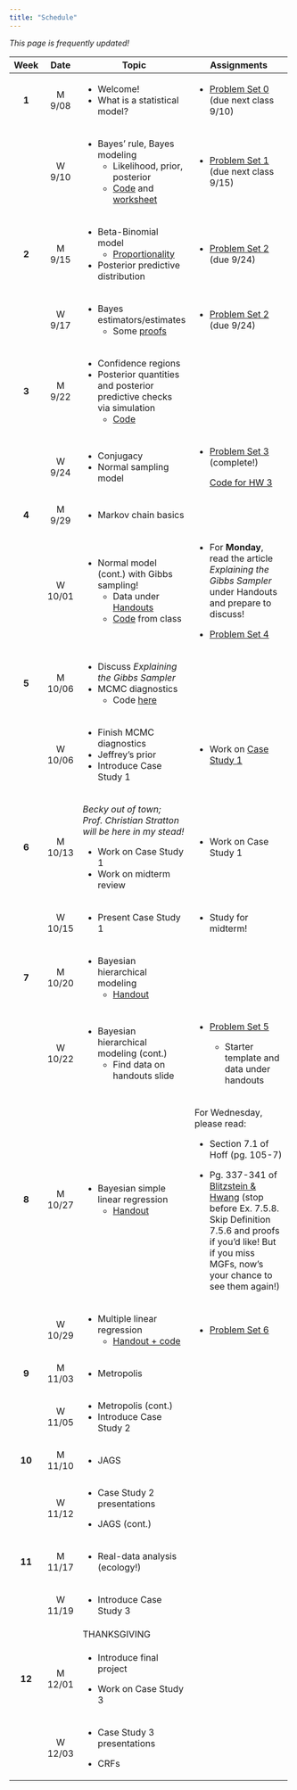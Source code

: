 ```yaml
---
title: "Schedule"
---
```


*This page is frequently updated!*

+--------+---------+-------------------------------------------------------------------------------------------------+-----------------------------------------------------------------------------------------------------------------------------------------------------------------------------------------------------------------------------------------------------+
| Week   | Date    | Topic                                                                                           | Assignments                                                                                                                                                                                                                                         |
+:======:+:=======:+=================================================================================================+=====================================================================================================================================================================================================================================================+
| **1**  | M 9/08  | -   Welcome!                                                                                    | -   [Problem Set 0](homework/review.pdf) (due next class 9/10)                                                                                                                                                                                      |
|        |         | -   What is a statistical model?                                                                |                                                                                                                                                                                                                                                     |
+--------+---------+-------------------------------------------------------------------------------------------------+-----------------------------------------------------------------------------------------------------------------------------------------------------------------------------------------------------------------------------------------------------+
|        | W 9/10  | -   Bayes' rule, Bayes modeling                                                                 | -   [Problem Set 1](homework/412_hw1.pdf) (due next class 9/15)                                                                                                                                                                                     |
|        |         |     -   Likelihood, prior, posterior                                                            |                                                                                                                                                                                                                                                     |
|        |         |     -   [Code](code/binom_discrete_prior.qmd) and [worksheet](handouts/binom_prob_discrete.pdf) |                                                                                                                                                                                                                                                     |
+--------+---------+-------------------------------------------------------------------------------------------------+-----------------------------------------------------------------------------------------------------------------------------------------------------------------------------------------------------------------------------------------------------+
| **2**  | M 9/15  | -   Beta-Binomial model                                                                         | -   [Problem Set 2](homework/412_hw2.pdf) (due 9/24)                                                                                                                                                                                                |
|        |         |     -   [Proportionality](code/proportionality.qmd)                                             |                                                                                                                                                                                                                                                     |
|        |         | -   Posterior predictive distribution                                                           |                                                                                                                                                                                                                                                     |
+--------+---------+-------------------------------------------------------------------------------------------------+-----------------------------------------------------------------------------------------------------------------------------------------------------------------------------------------------------------------------------------------------------+
|        | W 9/17  | -   Bayes estimators/estimates                                                                  | -   [Problem Set 2](homework/412_hw2.pdf) (due 9/24)                                                                                                                                                                                                |
|        |         |     -   Some [proofs](handouts/bayes_est.qmd)                                                   |                                                                                                                                                                                                                                                     |
+--------+---------+-------------------------------------------------------------------------------------------------+-----------------------------------------------------------------------------------------------------------------------------------------------------------------------------------------------------------------------------------------------------+
| **3**  | M 9/22  | -   Confidence regions                                                                          |                                                                                                                                                                                                                                                     |
|        |         | -   Posterior quantities and posterior predictive checks via simulation                         |                                                                                                                                                                                                                                                     |
|        |         |     -   [Code](code/post_pred_checks.qmd)                                                       |                                                                                                                                                                                                                                                     |
+--------+---------+-------------------------------------------------------------------------------------------------+-----------------------------------------------------------------------------------------------------------------------------------------------------------------------------------------------------------------------------------------------------+
|        | W 9/24  | -   Conjugacy                                                                                   | -   [Problem Set 3](homework/412_hw3.pdf) (complete!)                                                                                                                                                                                               |
|        |         | -   Normal sampling model                                                                       |                                                                                                                                                                                                                                                     |
|        |         |                                                                                                 |     [Code for HW 3](code/hpd_code.qmd)                                                                                                                                                                                                              |
+--------+---------+-------------------------------------------------------------------------------------------------+-----------------------------------------------------------------------------------------------------------------------------------------------------------------------------------------------------------------------------------------------------+
| **4**  | M 9/29  | -   Markov chain basics                                                                         |                                                                                                                                                                                                                                                     |
+--------+---------+-------------------------------------------------------------------------------------------------+-----------------------------------------------------------------------------------------------------------------------------------------------------------------------------------------------------------------------------------------------------+
|        | W 10/01 | -   Normal model (cont.) with Gibbs sampling!                                                   | -   For **Monday**, read the article *Explaining the Gibbs Sampler* under Handouts and prepare to discuss!                                                                                                                                          |
|        |         |     -   Data under [Handouts](handouts.qmd)                                                     |                                                                                                                                                                                                                                                     |
|        |         |     -   [Code](code/gibbs_normal_model_walkthrough.qmd) from class                              | -   [Problem Set 4](homework/412_hw4.pdf)                                                                                                                                                                                                           |
+--------+---------+-------------------------------------------------------------------------------------------------+-----------------------------------------------------------------------------------------------------------------------------------------------------------------------------------------------------------------------------------------------------+
| **5**  | M 10/06 | -   Discuss *Explaining the Gibbs Sampler*                                                      |                                                                                                                                                                                                                                                     |
|        |         | -   MCMC diagnostics                                                                            |                                                                                                                                                                                                                                                     |
|        |         |     -   Code [here](code/mixture_normals.qmd)                                                   |                                                                                                                                                                                                                                                     |
+--------+---------+-------------------------------------------------------------------------------------------------+-----------------------------------------------------------------------------------------------------------------------------------------------------------------------------------------------------------------------------------------------------+
|        | W 10/06 | -   Finish MCMC diagnostics                                                                     | -   Work on [Case Study 1](case_study.qmd)                                                                                                                                                                                                          |
|        |         | -   Jeffrey's prior                                                                             |                                                                                                                                                                                                                                                     |
|        |         | -   Introduce Case Study 1                                                                      |                                                                                                                                                                                                                                                     |
+--------+---------+-------------------------------------------------------------------------------------------------+-----------------------------------------------------------------------------------------------------------------------------------------------------------------------------------------------------------------------------------------------------+
| **6**  | M 10/13 | *Becky out of town; Prof. Christian Stratton will be here in my stead!*                         | -   Work on Case Study 1                                                                                                                                                                                                                            |
|        |         |                                                                                                 |                                                                                                                                                                                                                                                     |
|        |         | -   Work on Case Study 1                                                                        |                                                                                                                                                                                                                                                     |
|        |         | -   Work on midterm review                                                                      |                                                                                                                                                                                                                                                     |
+--------+---------+-------------------------------------------------------------------------------------------------+-----------------------------------------------------------------------------------------------------------------------------------------------------------------------------------------------------------------------------------------------------+
|        | W 10/15 | -   Present Case Study 1                                                                        | -   Study for midterm!                                                                                                                                                                                                                              |
+--------+---------+-------------------------------------------------------------------------------------------------+-----------------------------------------------------------------------------------------------------------------------------------------------------------------------------------------------------------------------------------------------------+
| **7**  | M 10/20 | -   Bayesian hierarchical modeling                                                              |                                                                                                                                                                                                                                                     |
|        |         |     -   [Handout](code/hierarchical_normal_schools.qmd)                                         |                                                                                                                                                                                                                                                     |
+--------+---------+-------------------------------------------------------------------------------------------------+-----------------------------------------------------------------------------------------------------------------------------------------------------------------------------------------------------------------------------------------------------+
|        | W 10/22 | -   Bayesian hierarchical modeling (cont.)                                                      | -   [Problem Set 5](homework/412_hw5.pdf)                                                                                                                                                                                                           |
|        |         |     -   Find data on handouts slide                                                             |                                                                                                                                                                                                                                                     |
|        |         |                                                                                                 |     -   Starter template and data under handouts                                                                                                                                                                                                    |
+--------+---------+-------------------------------------------------------------------------------------------------+-----------------------------------------------------------------------------------------------------------------------------------------------------------------------------------------------------------------------------------------------------+
| **8**  | M 10/27 | -   Bayesian simple linear regression                                                           | For Wednesday, please read:                                                                                                                                                                                                                         |
|        |         |     -   [Handout](code/bayes_slr.qmd)                                                           |                                                                                                                                                                                                                                                     |
|        |         |                                                                                                 | -   Section 7.1 of Hoff (pg. 105-7)                                                                                                                                                                                                                 |
|        |         |                                                                                                 |                                                                                                                                                                                                                                                     |
|        |         |                                                                                                 | -   Pg. 337-341 of [Blitzstein & Hwang](https://drive.google.com/file/d/1VmkAAGOYCTORq1wxSQqy255qLJjTNvBI/edit) (stop before Ex. 7.5.8. Skip Definition 7.5.6 and proofs if you'd like! But if you miss MGFs, now's your chance to see them again!) |
+--------+---------+-------------------------------------------------------------------------------------------------+-----------------------------------------------------------------------------------------------------------------------------------------------------------------------------------------------------------------------------------------------------+
|        | W 10/29 | -   Multiple linear regression                                                                  | -   [Problem Set 6](homework/412_hw6.pdf)                                                                                                                                                                                                           |
|        |         |     -   [Handout + code](code/bayes_mlr.qmd)                                                    |                                                                                                                                                                                                                                                     |
+--------+---------+-------------------------------------------------------------------------------------------------+-----------------------------------------------------------------------------------------------------------------------------------------------------------------------------------------------------------------------------------------------------+
| **9**  | M 11/03 | -   Metropolis                                                                                  |                                                                                                                                                                                                                                                     |
+--------+---------+-------------------------------------------------------------------------------------------------+-----------------------------------------------------------------------------------------------------------------------------------------------------------------------------------------------------------------------------------------------------+
|        | W 11/05 | -   Metropolis (cont.)                                                                          |                                                                                                                                                                                                                                                     |
|        |         | -   Introduce Case Study 2                                                                      |                                                                                                                                                                                                                                                     |
+--------+---------+-------------------------------------------------------------------------------------------------+-----------------------------------------------------------------------------------------------------------------------------------------------------------------------------------------------------------------------------------------------------+
| **10** | M 11/10 | -   JAGS                                                                                        |                                                                                                                                                                                                                                                     |
+--------+---------+-------------------------------------------------------------------------------------------------+-----------------------------------------------------------------------------------------------------------------------------------------------------------------------------------------------------------------------------------------------------+
|        | W 11/12 | -   Case Study 2 presentations                                                                  |                                                                                                                                                                                                                                                     |
|        |         |                                                                                                 |                                                                                                                                                                                                                                                     |
|        |         | -   JAGS (cont.)                                                                                |                                                                                                                                                                                                                                                     |
+--------+---------+-------------------------------------------------------------------------------------------------+-----------------------------------------------------------------------------------------------------------------------------------------------------------------------------------------------------------------------------------------------------+
| **11** | M 11/17 | -   Real-data analysis (ecology!)                                                               |                                                                                                                                                                                                                                                     |
+--------+---------+-------------------------------------------------------------------------------------------------+-----------------------------------------------------------------------------------------------------------------------------------------------------------------------------------------------------------------------------------------------------+
|        | W 11/19 | -   Introduce Case Study 3                                                                      |                                                                                                                                                                                                                                                     |
+--------+---------+-------------------------------------------------------------------------------------------------+-----------------------------------------------------------------------------------------------------------------------------------------------------------------------------------------------------------------------------------------------------+
|        |         | THANKSGIVING                                                                                    |                                                                                                                                                                                                                                                     |
+--------+---------+-------------------------------------------------------------------------------------------------+-----------------------------------------------------------------------------------------------------------------------------------------------------------------------------------------------------------------------------------------------------+
| **12** | M 12/01 | -   Introduce final project                                                                     |                                                                                                                                                                                                                                                     |
|        |         |                                                                                                 |                                                                                                                                                                                                                                                     |
|        |         | -   Work on Case Study 3                                                                        |                                                                                                                                                                                                                                                     |
+--------+---------+-------------------------------------------------------------------------------------------------+-----------------------------------------------------------------------------------------------------------------------------------------------------------------------------------------------------------------------------------------------------+
|        | W 12/03 | -   Case Study 3 presentations                                                                  |                                                                                                                                                                                                                                                     |
|        |         |                                                                                                 |                                                                                                                                                                                                                                                     |
|        |         | -   CRFs                                                                                        |                                                                                                                                                                                                                                                     |
+--------+---------+-------------------------------------------------------------------------------------------------+-----------------------------------------------------------------------------------------------------------------------------------------------------------------------------------------------------------------------------------------------------+
